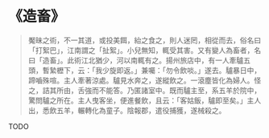 # 《造畜》

> 魘昧之術，不一其道，或投美餌，紿之食之，則人迷罔，相從而去，俗名曰「打絮巴」，江南謂之「扯絮」。小兒無知，輒受其害。又有變人為畜者，名曰「造畜」。此術江北猶少，河以南輒有之。揚州旅店中，有一人牽驢五頭，暫縶櫪下，云：「我少旋即返。」兼囑：「勿令飲啖。」遂去。驢暴日中，蹄嚙殊喧。主人牽著涼處。驢見水奔之，遂縱飲之。一滾塵皆化為婦人。怪之，詰其所由，舌強而不能答。乃匿諸室中。既而驢主至，系五羊於院中，驚問驢之所在。主人曳客坐，便進餐飲，且云：「客姑飯，驢即至矣。」主人出，悉飲五羊，輾轉化為童子。陰報郡，遣役捕獲，遂械殺之。

TODO